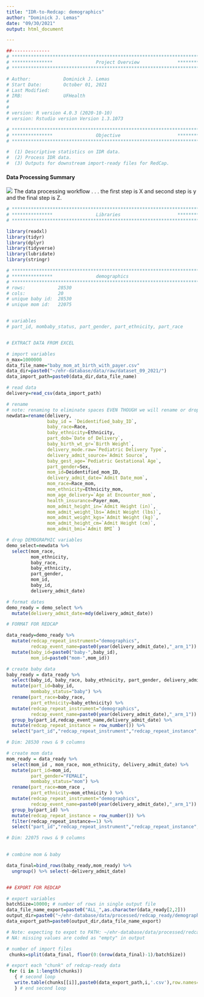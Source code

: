 ```yaml
---
title: "IDR-to-Redcap: demographics"
author: "Dominick J. Lemas"
date: "09/30/2021"
output: html_document

---
```


```r
##-------------- 
# **************************************************************************** #
# ***************                Project Overview              *************** #
# **************************************************************************** #

# Author:            Dominick J. Lemas 
# Start Date:        October 01, 2021 
# Last Modified:      
# IRB:               UFHealth  
#                    
#
# version: R version 4.0.3 (2020-10-10)
# version: Rstudio version Version 1.3.1073 

# **************************************************************************** #
# ***************                Objective                     *************** #
# **************************************************************************** #

#  (1) Descriptive statistics on IDR data. 
#  (2) Process IDR data. 
#  (3) Outputs for downstream import-ready files for RedCap. 


```

#### __Data Processing Summary__
![](dataprocessing_workflow.png)
The data processing workflow . . . 
the first step is X and second step is y and the final step is Z. 


```r

# **************************************************************************** #
# ***************                Libraries                     *************** #
# **************************************************************************** #

library(readxl)
library(tidyr)
library(dplyr)
library(tidyverse)
library(lubridate)
library(stringr)

```

```r

# **************************************************************************** #
# ***************                demographics                                             
# **************************************************************************** #
# rows:            28530
# cols:            20 
# unique baby id:  28530
# unique mom id:   22075


# variables
# part_id, mombaby_status, part_gender, part_ethnicity, part_race


# EXTRACT DATA FROM EXCEL

# import variables
n_max=1000000
data_file_name="baby_mom_at_birth_with_payer.csv"
data_dir=paste0("~/ehr-database/data/raw/dataset_09_2021/")
data_import_path=paste0(data_dir,data_file_name)

# read data
delivery=read_csv(data_import_path) 

# rename
# note: renaming to eliminate spaces EVEN THOUGH we will rename or drop later.
newdata=rename(delivery, 
               baby_id = `Deidentified_baby_ID`, 
               baby_race=Race,
               baby_ethnicity=Ethnicity, 
               part_dob=`Date of Delivery`, 
               baby_birth_wt_gr=`Birth Weight`,
               delivery_mode.raw=`Pediatric Delivery Type`,
               delivery_admit_source=`Admit Source`,
               baby_gest_age=`Pediatric Gestational Age`, 
               part_gender=Sex, 
               mom_id=Deidentified_mom_ID,
               delivery_admit_date=`Admit Date_mom`, 
               mom_race=Race_mom,
               mom_ethnicity=Ethnicity_mom,
               mom_age_delivery=`Age at Encounter_mom`,
               health_insurance=Payer_mom,
               mom_admit_height_in=`Admit Height (in)`,
               mom_admit_weight_lbs=`Admit Weight (lbs)`,
               mom_admit_weight_kgs=`Admit Weight (kg)`,
               mom_admit_height_cm=`Admit Height (cm)`,
               mom_admit_bmi=`Admit BMI` )

# drop DEMOGRAPHIC variables
demo_select=newdata %>%
  select(mom_race,
         mom_ethnicity,
         baby_race,
         baby_ethnicity,
         part_gender,
         mom_id,
         baby_id,
         delivery_admit_date)

# format dates
demo_ready = demo_select %>%
  mutate(delivery_admit_date=mdy(delivery_admit_date))

# FORMAT FOR REDCAP

data_ready=demo_ready %>%
  mutate(redcap_repeat_instrument="demographics",
         redcap_event_name=paste0(year(delivery_admit_date),"_arm_1")) %>%
  mutate(baby_id=paste0("baby-",baby_id),
         mom_id=paste0("mom-",mom_id)) 

# create baby data
baby_ready = data_ready %>%
  select(baby_id, baby_race, baby_ethnicity, part_gender, delivery_admit_date) %>%
  mutate(part_id=baby_id,
         mombaby_status="baby") %>%
  rename(part_race=baby_race,
         part_ethnicity=baby_ethnicity) %>%
  mutate(redcap_repeat_instrument="demographics",
         redcap_event_name=paste0(year(delivery_admit_date),"_arm_1")) %>% 
  group_by(part_id,redcap_event_name,delivery_admit_date) %>% 
  mutate(redcap_repeat_instance = row_number()) %>%
  select("part_id","redcap_repeat_instrument","redcap_repeat_instance","redcap_event_name",everything(),-baby_id )

# Dim: 28530 rows & 9 columns

# create mom data
mom_ready = data_ready %>%
  select(mom_id , mom_race, mom_ethnicity, delivery_admit_date) %>%
  mutate(part_id=mom_id,
         part_gender="FEMALE",
         mombaby_status="mom") %>%
  rename(part_race=mom_race ,
         part_ethnicity=mom_ethnicity ) %>%
  mutate(redcap_repeat_instrument="demographics",
         redcap_event_name=paste0(year(delivery_admit_date),"_arm_1")) %>% 
  group_by(part_id) %>% 
  mutate(redcap_repeat_instance = row_number()) %>%
  filter(redcap_repeat_instance==1) %>%
  select("part_id","redcap_repeat_instrument","redcap_repeat_instance","redcap_event_name",everything(),-mom_id)

# Dim: 22075 rows & 9 columns

  
# combine mom & baby

data_final=bind_rows(baby_ready,mom_ready) %>%
  ungroup() %>% select(-delivery_admit_date)


## EXPORT FOR REDCAP

# export variables
batchSize=10000; # number of rows in single output file
data_file_name_export=paste0("ALL_",as.character(data_ready[2,2]))
output_dir=paste0("~/ehr-database/data/processed/redcap_ready/demographics/")
data_export_path=paste0(output_dir,data_file_name_export)

# Note: expecting to expot to PATH: ~/ehr-database/data/processed/redcap_ready/delivery/
# NA: missing values are coded as "empty" in output

# number of import files
 chunks=split(data_final, floor(0:(nrow(data_final)-1)/batchSize))

# export each "chunk" of redcap-ready data
 for (i in 1:length(chunks))
   { # second loop
   write.table(chunks[[i]],paste0(data_export_path,i,'.csv'),row.names=F,na = "", sep=",")
   } # end second loop        



```

